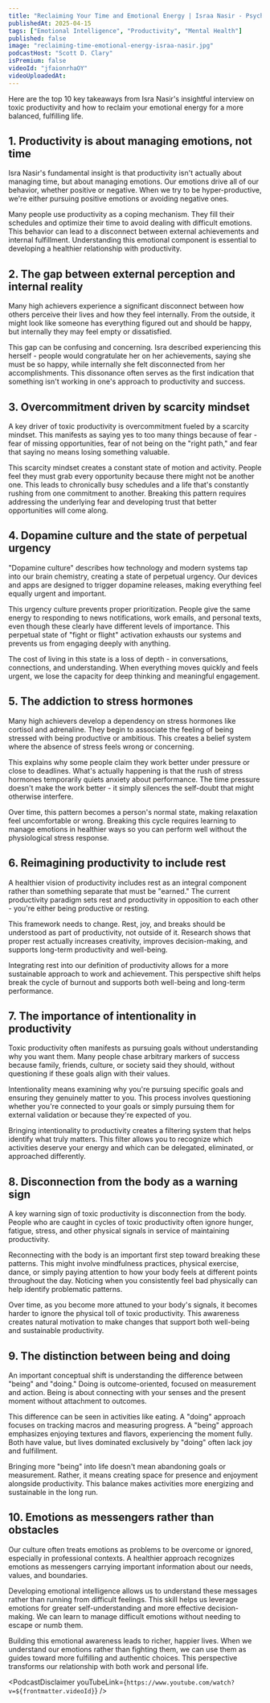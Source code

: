 ```yaml
---
title: "Reclaiming Your Time and Emotional Energy | Israa Nasir - Psychotherapist, Speaker & Entrepreneur"
publishedAt: 2025-04-15
tags: ["Emotional Intelligence", "Productivity", "Mental Health"]
published: false
image: "reclaiming-time-emotional-energy-israa-nasir.jpg"
podcastHost: "Scott D. Clary"
isPremium: false
videoId: "jfaionrhaOY"
videoUploadedAt:
---
```



<PodcastSummaryPageLayout frontmatter={frontmatter}>

Here are the top 10 key takeaways from Isra Nasir's insightful interview on toxic productivity and how to reclaim your emotional energy for a more balanced, fulfilling life.

## 1. Productivity is about managing emotions, not time

Isra Nasir's fundamental insight is that productivity isn't actually about managing time, but about managing emotions. Our emotions drive all of our behavior, whether positive or negative. When we try to be hyper-productive, we're either pursuing positive emotions or avoiding negative ones.

Many people use productivity as a coping mechanism. They fill their schedules and optimize their time to avoid dealing with difficult emotions. This behavior can lead to a disconnect between external achievements and internal fulfillment. Understanding this emotional component is essential to developing a healthier relationship with productivity.

## 2. The gap between external perception and internal reality

Many high achievers experience a significant disconnect between how others perceive their lives and how they feel internally. From the outside, it might look like someone has everything figured out and should be happy, but internally they may feel empty or dissatisfied.

This gap can be confusing and concerning. Isra described experiencing this herself - people would congratulate her on her achievements, saying she must be so happy, while internally she felt disconnected from her accomplishments. This dissonance often serves as the first indication that something isn't working in one's approach to productivity and success.

## 3. Overcommitment driven by scarcity mindset

A key driver of toxic productivity is overcommitment fueled by a scarcity mindset. This manifests as saying yes to too many things because of fear - fear of missing opportunities, fear of not being on the "right path," and fear that saying no means losing something valuable.

This scarcity mindset creates a constant state of motion and activity. People feel they must grab every opportunity because there might not be another one. This leads to chronically busy schedules and a life that's constantly rushing from one commitment to another. Breaking this pattern requires addressing the underlying fear and developing trust that better opportunities will come along.

## 4. Dopamine culture and the state of perpetual urgency

"Dopamine culture" describes how technology and modern systems tap into our brain chemistry, creating a state of perpetual urgency. Our devices and apps are designed to trigger dopamine releases, making everything feel equally urgent and important.

This urgency culture prevents proper prioritization. People give the same energy to responding to news notifications, work emails, and personal texts, even though these clearly have different levels of importance. This perpetual state of "fight or flight" activation exhausts our systems and prevents us from engaging deeply with anything.

The cost of living in this state is a loss of depth - in conversations, connections, and understanding. When everything moves quickly and feels urgent, we lose the capacity for deep thinking and meaningful engagement.

## 5. The addiction to stress hormones

Many high achievers develop a dependency on stress hormones like cortisol and adrenaline. They begin to associate the feeling of being stressed with being productive or ambitious. This creates a belief system where the absence of stress feels wrong or concerning.

This explains why some people claim they work better under pressure or close to deadlines. What's actually happening is that the rush of stress hormones temporarily quiets anxiety about performance. The time pressure doesn't make the work better - it simply silences the self-doubt that might otherwise interfere.

Over time, this pattern becomes a person's normal state, making relaxation feel uncomfortable or wrong. Breaking this cycle requires learning to manage emotions in healthier ways so you can perform well without the physiological stress response.

## 6. Reimagining productivity to include rest

A healthier vision of productivity includes rest as an integral component rather than something separate that must be "earned." The current productivity paradigm sets rest and productivity in opposition to each other - you're either being productive or resting.

This framework needs to change. Rest, joy, and breaks should be understood as part of productivity, not outside of it. Research shows that proper rest actually increases creativity, improves decision-making, and supports long-term productivity and well-being.

Integrating rest into our definition of productivity allows for a more sustainable approach to work and achievement. This perspective shift helps break the cycle of burnout and supports both well-being and long-term performance.

## 7. The importance of intentionality in productivity

Toxic productivity often manifests as pursuing goals without understanding why you want them. Many people chase arbitrary markers of success because family, friends, culture, or society said they should, without questioning if these goals align with their values.

Intentionality means examining why you're pursuing specific goals and ensuring they genuinely matter to you. This process involves questioning whether you're connected to your goals or simply pursuing them for external validation or because they're expected of you.

Bringing intentionality to productivity creates a filtering system that helps identify what truly matters. This filter allows you to recognize which activities deserve your energy and which can be delegated, eliminated, or approached differently.

## 8. Disconnection from the body as a warning sign

A key warning sign of toxic productivity is disconnection from the body. People who are caught in cycles of toxic productivity often ignore hunger, fatigue, stress, and other physical signals in service of maintaining productivity.

Reconnecting with the body is an important first step toward breaking these patterns. This might involve mindfulness practices, physical exercise, dance, or simply paying attention to how your body feels at different points throughout the day. Noticing when you consistently feel bad physically can help identify problematic patterns.

Over time, as you become more attuned to your body's signals, it becomes harder to ignore the physical toll of toxic productivity. This awareness creates natural motivation to make changes that support both well-being and sustainable productivity.

## 9. The distinction between being and doing

An important conceptual shift is understanding the difference between "being" and "doing." Doing is outcome-oriented, focused on measurement and action. Being is about connecting with your senses and the present moment without attachment to outcomes.

This difference can be seen in activities like eating. A "doing" approach focuses on tracking macros and measuring progress. A "being" approach emphasizes enjoying textures and flavors, experiencing the moment fully. Both have value, but lives dominated exclusively by "doing" often lack joy and fulfillment.

Bringing more "being" into life doesn't mean abandoning goals or measurement. Rather, it means creating space for presence and enjoyment alongside productivity. This balance makes activities more energizing and sustainable in the long run.

## 10. Emotions as messengers rather than obstacles

Our culture often treats emotions as problems to be overcome or ignored, especially in professional contexts. A healthier approach recognizes emotions as messengers carrying important information about our needs, values, and boundaries.

Developing emotional intelligence allows us to understand these messages rather than running from difficult feelings. This skill helps us leverage emotions for greater self-understanding and more effective decision-making. We can learn to manage difficult emotions without needing to escape or numb them.

Building this emotional awareness leads to richer, happier lives. When we understand our emotions rather than fighting them, we can use them as guides toward more fulfilling and authentic choices. This perspective transforms our relationship with both work and personal life.

<PodcastDisclaimer
  youTubeLink={`https://www.youtube.com/watch?v=${frontmatter.videoId}`}
/>

</PodcastSummaryPageLayout>
